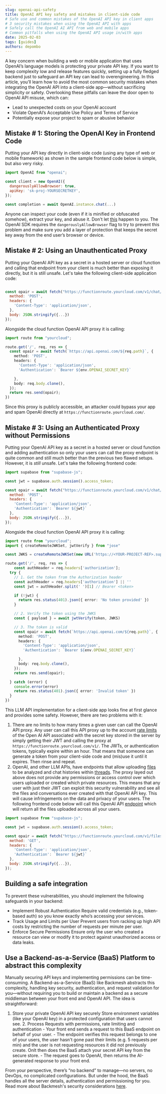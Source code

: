 ```yaml
---
slug: openai-api-safety
title: OpenAI API key safety and mistakes in client-side code
# Safe use and common mistakes of the OpenAI API key in client apps
# 3 security mistakes when using the OpenAI API with apps
# Safely call the OpenAI AI API from web and mobile apps
# Common pitfalls when using the OpenAI API usage in/with apps
date: 2025-02-03
tags: [guides]
authors: depombo
---
```


A key concern when building a web or mobile application that uses OpenAI’s language models is protecting your private API key. If you want to keep complexity low and release features quickly, setting up a fully fledged backend just to safeguard an API key can lead to overengineering. In this article, you’ll learn how to avoid the most common security mistakes when integrating the OpenAI API into a client-side app—without sacrificing simplicity or safety. Overlooking these pitfalls can leave the door open to OpenAI API misuse, which can:
 - Lead to unexpected costs on your OpenAI account
 - Violate OpenAI’s Acceptable Use Policy and Terms of Service
 - Potentially expose your project to spam or abusive behavior

## Mistake # 1: Storing the OpenAI Key in Frontend Code

Putting your API key directly in client-side code (using any type of web or mobile framework) as shown in the sample frontend code below is simple, but also very risky.

```javascript title="client/openai.ts"
import OpenAI from "openai";

const client = new OpenAI({
  dangerouslyAllowBrowser: true,
  apiKey: 'sk-proj-YOURSECRETKEY',
});

const completion = await OpenAI.instance.chat(...)
```

<!--truncate-->

Anyone can inspect your code (even if it is minified or obfuscated somehow), extract your key, and abuse it. Don't let [this](https://community.openai.com/t/repeated-fraudulent-use-of-my-api-keys/510465/3) happen to you. The OpenAI SDK requires the `dangerouslyAllowBrowser` flag to try to prevent this problem and make sure you add a layer of protection that keeps the secret key away from the end user’s browser or device.

## Mistake # 2: Using an Unauthenticated Proxy

Putting your OpenAI API key as a secret in a hosted server or cloud function and calling that endpoint from your client is much better than exposing it directly, but it is still unsafe. Let's take the following client-side application code:

```js title="client/openai.ts"

const opair = await fetch("https://functionroute.yourcloud.com/v1/chat/completions", {
  method: 'POST',
  headers: {
    'Content-Type': 'application/json',
  },
  body: JSON.stringify({...})
});

```

Alongside the cloud function OpenAI API proxy it is calling:

```typescript title="cloud/function.ts"
import route from "yourcloud";

route.get('/', req, res => {
  const opair = await fetch(`https://api.openai.com/${req.path}`, {
    method: 'POST',
    headers: {
      'Content-Type': 'application/json',
      'Authentication': `Bearer ${env.OPENAI_SECRET_KEY}`

    },
    body: req.body.clone(),
  });
  return res.send(opair);
})

```

Since this proxy is publicly accessible, an attacker could bypass your app and spam OpenAI directly at `https://functionroute.yourcloud.com/`.

## Mistake # 3: Using an Authenticated Proxy without Permissions

Putting your OpenAI API key as a secret in a hosted server or cloud function and adding authentication so only your users can call the proxy endpoint is quite common and still much better than the previous two flawed setups. However, it is *still* unsafe. Let's take the following frontend code:

```js title="client/openai.ts"
import supabase from "supabase-js";

const jwt = supabase.auth.session().access_token;

const opair = await fetch("https://functionroute.yourcloud.com/v1/chat/completion", {
  method: 'POST',
  headers: {
    'Content-Type': 'application/json',
    'Authentication': `Bearer ${jwt}`
  },
  body: JSON.stringify({...}),
});

```

Alongside the cloud function OpenAI API proxy it is calling:

```typescript title="cloud/function.ts"
import route from "yourcloud";
import { createRemoteJWKSet, jwtVerify } from "jose"

const JWKS = createRemoteJWKSet(new URL('https://<YOUR-PROJECT-REF>.supabase.co/auth/v1/.well-known/jwks.json'))

route.get('/', req, res => {
	const authHeader = req.headers['authorization'];
  try {
    // 1. Get the token from the Authorization header
    const authHeader = req.headers['authorization'] || ''
    const jwt = authHeader.split(' ')[1] // Bearer <token>

    if (!jwt) {
      return res.status(401).json({ error: 'No token provided' })
    }

    // 2. Verify the token using the JWKS
    const { payload } = await jwtVerify(token, JWKS)

    // 3. The token is valid
    const opair = await fetch(`https://api.openai.com/${req.path}`, {
      method: 'POST',
      headers: {
        'Content-Type': 'application/json',
        'Authentication': `Bearer ${env.OPENAI_SECRET_KEY}`

      },
      body: req.body.clone(),
    });
    return res.send(opair);

  } catch (error) {
    console.error(error)
    return res.status(401).json({ error: 'Invalid token' })
  }
})

```

This LLM API implementation for a client-side app looks fine at first glance and provides some safety. However, there are two problems with it:

1. There are no limits to how many times a given user can call the OpenAI API proxy. Any user can call this API proxy up to the account [rate limits](https://platform.openai.com/docs/guides/rate-limits) of the Open AI API associated with the secret key stored in the server by simply getting their JWT and calling the proxy at `https://functionroute.yourcloud.com/v1/`. The JWTs, or authentication tokens, typically expire within an hour. That means that someone can generate a token from your client-side code and (mis)use it until it expires. Then rinse and repeat.
2. OpenAI, and other LLM APIs, have endpoints that allow uploading [files](https://platform.openai.com/docs/api-reference/files) to be analyzed and chat histories within [threads](https://platform.openai.com/docs/api-reference/threads). The proxy layed out above does not provide any permissions or access control over which users uploaded or created which private resources. This means that any user with just their JWT can exploit this security vulnerability and see all the files and conversations ever created with that OpenAI API key. This will cause infringements on the data and privacy of your users. The following frontend code below will call this OpenAI API [endpoint](https://platform.openai.com/docs/api-reference/files/list) which will return all the files uploaded across all your users.

```js title="vulnerability.ts"
import supabase from "supabase-js";

const jwt = supabase.auth.session().access_token;

const opair = await fetch("https://functionroute.yourcloud.com/v1/files", {
  method: 'GET',
  headers: {
    'Content-Type': 'application/json',
    'Authentication': `Bearer ${jwt}`
  },
  body: JSON.stringify({...}),
});

```

## Building a safe integration

To prevent these vulnerabilities, you should implement the following safeguards in your backend:
- Implement Robust Authentication
Require valid credentials (e.g., token-based auth) so you know exactly who’s accessing your services.
- Track Usage and Limits per User
Prevent users from racking up high API costs by restricting the number of requests per minute per user.
- Enforce Secure Permissions
Ensure only the user who created a resource can view or modify it to protect against unauthorized access or data leaks.

## Use a Backend-as-a-Service (BaaS) Platform to abstract this complexity

Manually securing API keys and implementing permissions can be time-consuming. A Backend-as-a-Service (BaaS) like Backmesh abstracts this complexity, handling key security, authentication, and request validation for you—without requiring you to build or maintain a backend as a secure middleman between your front end and OpenAI API. The idea is straightforward:
  1.	Store your private OpenAI API key securely
    Store environment variables (like your OpenAI key) in a protected configuration that users cannot see.
	2.	Process Requests with permissions, rate limiting and authentication
    -	Your front end sends a request to this BaaS endpoint on behalf of your user.
    - The endpoint verifies this request belongs to one of your users, the user hasn't gone past their limits (e.g. 5 requests per min) and the user is not requesting resources it did not previously create. Onlt then does the BaaS attach your secret API key from the secure store.
    - The request goes to OpenAI, then returns the AI-generated response to your front end.

From your perspective, there’s “no backend” to manage—no servers, no DevOps, no complicated configurations. But under the hood, the BaaS handles all the server details, authentication and permissioning for you. Read more about Backmesh's security considerations [here](/docs/security).